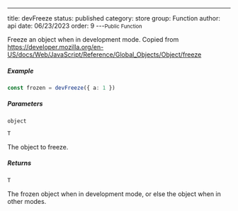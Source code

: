 ---
title: devFreeze
status: published
category: store
group: Function
author: api
date: 06/23/2023
order: 9
---<Small>Public Function</Small>

Freeze an object when in development mode. Copied from https://developer.mozilla.org/en-US/docs/Web/JavaScript/Reference/Global_Objects/Object/freeze




##### Example




```ts
const frozen = devFreeze({ a: 1 })
```


##### Parameters


<ParametersTable>

<ParametersTableRow>
<ParametersTableName>

`object`

</ParametersTableName>
<ParametersTableDescription>

```ts
T
```

The object to freeze.




</ParametersTableDescription>
</ParametersTableRow>
</ParametersTable>

##### Returns


```ts
T
```

 The frozen object when in development mode, or else the object when in other modes.


